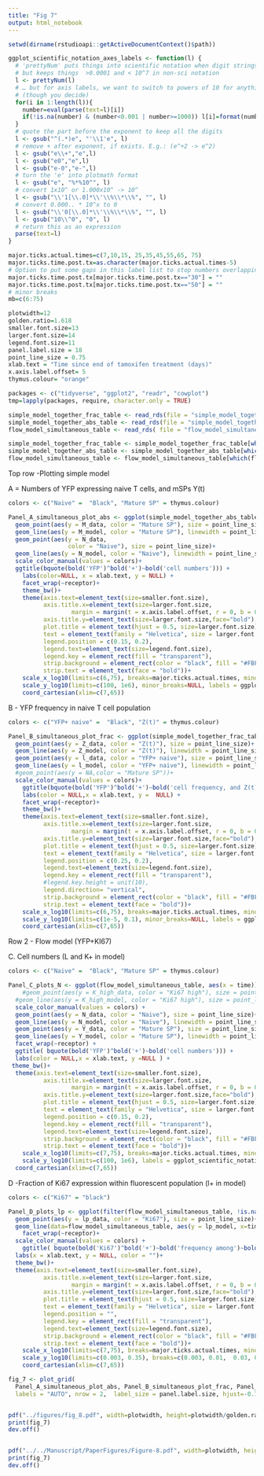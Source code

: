 ```yaml
---
title: "Fig 7"
output: html_notebook
---
```



```r
setwd(dirname(rstudioapi::getActiveDocumentContext()$path))
```

```r

ggplot_scientific_notation_axes_labels <- function(l) {
  # 'prettyNum' puts things into scientific notation when digit strings get past a certain length,
  # but keeps things  >0.0001 and < 10^7 in non-sci notation
  l <- prettyNum(l)
  # … but for axis labels, we want to switch to powers of 10 for anything >=10^3 or < 0.01
  # (though you decide)
  for(i in 1:length(l)){
    number=eval(parse(text=l)[i])
    if(!is.na(number) & (number<0.001 | number>=1000)) l[i]=format(number, scientific=TRUE)
  }
  # quote the part before the exponent to keep all the digits
  l <- gsub("^(.*)e", "'\\1'e", l)
  # remove + after exponent, if exists. E.g.: (e^+2 -> e^2)
  l <- gsub("e\\+","e",l)  
  l <- gsub("e0","e",l)  
  l <- gsub("e-0","e-",l) 
  # turn the 'e' into plotmath format
  l <- gsub("e", "%*%10^", l)
  # convert 1x10^ or 1.000x10^ -> 10^
  l <- gsub("\\'1[\\.0]*\\'\\%\\*\\%", "", l)
  # convert 0.000.. * 10^x to 0
  l <- gsub("\\'0[\\.0]*\\'\\%\\*\\%", "", l)
  l <- gsub("10\\^0", "0", l)
  # return this as an expression
  parse(text=l)
}
```

```r
major.ticks.actual.times=c(7,10,15, 25,35,45,55,65, 75) 
major.ticks.time.post.tx=as.character(major.ticks.actual.times-5)
# Option to put some gaps in this label list to stop numbers overlapping
major.ticks.time.post.tx[major.ticks.time.post.tx=="30"] = ""
major.ticks.time.post.tx[major.ticks.time.post.tx=="50"] = ""
# minor breaks
mb=c(6:75)

plotwidth=12
golden.ratio=1.618
smaller.font.size=13
larger.font.size=14
legend.font.size=11
panel.label.size = 18
point_line_size = 0.75
xlab.text = "Time since end of tamoxifen treatment (days)"
x.axis.label.offset= 5
thymus.colour= "orange"

```


```r

packages <- c("tidyverse", "ggplot2", "readr", "cowplot") 
tmp=lapply(packages, require, character.only = TRUE)

```


```r
simple_model_together_frac_table <- read_rds(file = "simple_model_together_frac_table.Rds")
simple_model_together_abs_table <- read_rds(file = "simple_model_together_abs_table.Rds")
flow_model_simultaneous_table <- read_rds( file = "flow_model_simultaneous_table.Rds")
```


```r
simple_model_together_frac_table <- simple_model_together_frac_table[which(simple_model_together_frac_table$time >6 & simple_model_together_frac_table$time <67),]
simple_model_together_abs_table <- simple_model_together_abs_table[which(simple_model_together_abs_table$time >6 & simple_model_together_abs_table$time <67),]
flow_model_simultaneous_table <- flow_model_simultaneous_table[which(flow_model_simultaneous_table$time >6 & flow_model_simultaneous_table$time <67),]

```

Top row -Plotting simple model 

A = Numbers of YFP expressing naive T cells, and mSPs Y(t)

```r

colors <- c("Naive" =  "Black", "Mature SP" = thymus.colour)

Panel_A_simultaneous_plot_abs <- ggplot(simple_model_together_abs_table, aes(x = time))+
  geom_point(aes(y = M_data, color = "Mature SP"), size = point_line_size)+
  geom_line(aes(y = M_model, color = "Mature SP"), linewidth = point_line_size)+
  geom_point(aes(y = N_data,
                 color = "Naive"), size = point_line_size)+
  geom_line(aes(y = N_model, color = "Naive"), linewidth = point_line_size)+
  scale_color_manual(values = colors)+
  ggtitle(bquote(bold('YFP')^bold('+')~bold('cell numbers'))) + 
    labs(color=NULL, x = xlab.text, y = NULL) + 
    facet_wrap(~receptor)+
    theme_bw()+
    theme(axis.text=element_text(size=smaller.font.size), 
          axis.title.x=element_text(size=larger.font.size, 
                  margin = margin(t = x.axis.label.offset, r = 0, b = 0, l = 0)),
          axis.title.y=element_text(size=larger.font.size,face="bold"),
          plot.title = element_text(hjust = 0.5, size=larger.font.size),
          text = element_text(family = "Helvetica", size = larger.font.size),
          legend.position = c(0.15, 0.2),
          legend.text=element_text(size=legend.font.size),
          legend.key = element_rect(fill = "transparent"),
          strip.background = element_rect(color = "black", fill = "#FBFCFC"),
          strip.text = element_text(face = "bold"))+
    scale_x_log10(limits=c(6,75), breaks=major.ticks.actual.times, minor_breaks = mb, labels=major.ticks.time.post.tx)+
    scale_y_log10(limits=c(100, 1e6), minor_breaks=NULL, labels = ggplot_scientific_notation_axes_labels)+
    coord_cartesian(xlim=c(7,65))

```


B - YFP frequency in naive T cell population 

```r

colors <- c("YFP+ naive" =  "Black", "Z(t)" = thymus.colour)

Panel_B_simultaneous_plot_frac <- ggplot(simple_model_together_frac_table, aes(x = time))+
  geom_point(aes(y = Z_data, color = "Z(t)"), size = point_line_size)+
  geom_line(aes(y = Z_model, color = "Z(t)"), linewidth = point_line_size)+
  geom_point(aes(y = l_data, color = "YFP+ naive"), size = point_line_size)+
  geom_line(aes(y = l_model, color = "YFP+ naive"), linewidth = point_line_size)+
  #geom_point(aes(y = NA,color = "Mature SP"))+
  scale_color_manual(values = colors)+
    ggtitle(bquote(bold('YFP')^bold('+')~bold('cell frequency, and Z(t)'))) + 
    labs(color = NULL,x = xlab.text, y =  NULL) + 
    facet_wrap(~receptor)+
    theme_bw()+
    theme(axis.text=element_text(size=smaller.font.size), 
          axis.title.x=element_text(size=larger.font.size, 
                  margin = margin(t = x.axis.label.offset, r = 0, b = 0, l = 0)), 
          axis.title.y=element_text(size=larger.font.size,face="bold"),
          plot.title = element_text(hjust = 0.5, size=larger.font.size),
          text = element_text(family = "Helvetica", size = larger.font.size),
          legend.position = c(0.25, 0.2),
          legend.text=element_text(size=legend.font.size),
          legend.key = element_rect(fill = "transparent"),
          #legend.key.height = unit(10),
          legend.direction= "vertical",
          strip.background = element_rect(color = "black", fill = "#FBFCFC"),
          strip.text = element_text(face = "bold"))+
    scale_x_log10(limits=c(6,75), breaks=major.ticks.actual.times, minor_breaks = mb, labels=major.ticks.time.post.tx)+
    scale_y_log10(limits=c(1e-5, 0.1), minor_breaks=NULL, labels = ggplot_scientific_notation_axes_labels)+
    coord_cartesian(xlim=c(7,65))

```



Row 2 -  Flow model (YFP+KI67)

C. Cell numbers (L and K+ in model)


```r

colors <- c("Naive" =  "Black", "Mature SP" = thymus.colour)

Panel_C_plots_N <- ggplot(flow_model_simultaneous_table, aes(x = time))+
    #geom_point(aes(y = K_high_data, color = "Ki67 high"), size = point_line_size)+
  #geom_line(aes(y = K_high_model, color = "Ki67 high"), size = point_line_size) + 
  scale_color_manual(values = colors) +
  geom_point(aes(y = N_data, color = "Naive"), size = point_line_size)+
  geom_line(aes(y = N_model, color = "Naive"), linewidth = point_line_size)+
  geom_point(aes(y = Y_data, color = "Mature SP"), size = point_line_size)+
  geom_line(aes(y = Y_model, color = "Mature SP"), linewidth = point_line_size)+
  facet_wrap(~receptor) +
  ggtitle( bquote(bold('YFP')^bold('+')~bold('cell numbers'))) + 
  labs(color = NULL,x = xlab.text, y =NULL ) + 
 theme_bw()+
  theme(axis.text=element_text(size=smaller.font.size), 
          axis.title.x=element_text(size=larger.font.size, 
                  margin = margin(t = x.axis.label.offset, r = 0, b = 0, l = 0)),
          axis.title.y=element_text(size=larger.font.size,face="bold"),
          plot.title = element_text(hjust = 0.5, size=larger.font.size),
          text = element_text(family = "Helvetica", size = larger.font.size),
          legend.position = c(0.15, 0.2),
          legend.key = element_rect(fill = "transparent"),
          legend.text=element_text(size=legend.font.size),
          strip.background = element_rect(color = "black", fill = "#FBFCFC"),
          strip.text = element_text(face = "bold"))+
    scale_x_log10(limits=c(7,75), breaks=major.ticks.actual.times, minor_breaks = mb, labels=major.ticks.time.post.tx)+
    scale_y_log10(limits=c(100, 1e6), labels = ggplot_scientific_notation_axes_labels)+
  coord_cartesian(xlim=c(7,65))


```

D -Fraction of Ki67 expression within fluorescent population (l+ in model) 

```r
colors <- c("Ki67" = "black")

Panel_D_plots_lp <- ggplot(filter(flow_model_simultaneous_table, !is.na(lp_data)), aes(x =  time))+ 
  geom_point(aes(y = lp_data, color = "Ki67"), size = point_line_size)+
  geom_line(data=flow_model_simultaneous_table, aes(y = lp_model, x=time, color = "Ki67"), linewidth = point_line_size) + 
    facet_wrap(~receptor)+
  scale_color_manual(values = colors) +
    ggtitle( bquote(bold('Ki67')^bold('+')~bold('frequency among')~bold('YFP')^bold('+')~bold('naive cells'))) + 
  labs(x = xlab.text, y = NULL, color = "")+
  theme_bw()+
  theme(axis.text=element_text(size=smaller.font.size), 
          axis.title.x=element_text(size=larger.font.size, 
                  margin = margin(t = x.axis.label.offset, r = 0, b = 0, l = 0)),
          axis.title.y=element_text(size=larger.font.size,face="bold"),
          plot.title = element_text(hjust = 0.5, size=larger.font.size),
          text = element_text(family = "Helvetica", size = larger.font.size),
          legend.position = "",
          legend.key = element_rect(fill = "transparent"),
          legend.text=element_text(size=legend.font.size),
          strip.background = element_rect(color = "black", fill = "#FBFCFC"),
          strip.text = element_text(face = "bold"))+
    scale_x_log10(limits=c(7,75), breaks=major.ticks.actual.times, minor_breaks = mb, labels=major.ticks.time.post.tx)+
    scale_y_log10(limits=c(0.003, 0.35), breaks=c(0.003, 0.01,  0.03, 0.1, 0.3), labels = ggplot_scientific_notation_axes_labels)+
    coord_cartesian(xlim=c(7,65))

```

```r
fig_7 <- plot_grid(
  Panel_A_simultaneous_plot_abs, Panel_B_simultaneous_plot_frac, Panel_C_plots_N, Panel_D_plots_lp, align = "hv",
  labels = "AUTO", nrow = 2,  label_size = panel.label.size, hjust=-0.7)


pdf("../figures/fig_8.pdf", width=plotwidth, height=plotwidth/golden.ratio)
print(fig_7)
dev.off()


pdf("../../Manuscript/PaperFigures/Figure-8.pdf", width=plotwidth, height=plotwidth/golden.ratio)
print(fig_7)
dev.off()

```

